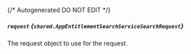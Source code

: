 {/* Autogenerated DO NOT EDIT  */}

##### `request` *{`shared.AppEntitlementSearchServiceSearchRequest`}*
The request object to use for the request.

<Collapsible openLabel={Labels.showProperties} closeLabel={Labels.hideProperties}>
  <AppEntitlementSearchServiceSearchRequest />
</Collapsible>

